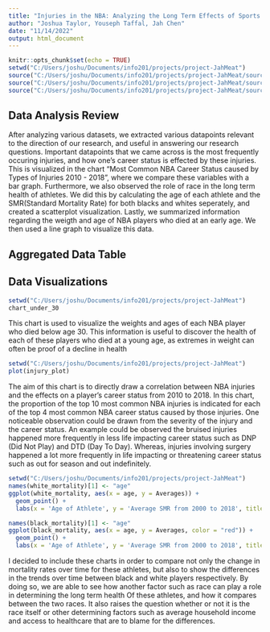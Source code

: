```yaml
---
title: "Injuries in the NBA: Analyzing the Long Term Effects of Sports Injuries"
author: "Joshua Taylor, Youseph Taffal, Jah Chen"
date: "11/14/2022"
output: html_document
---
```


```r
knitr::opts_chunk$set(echo = TRUE)
setwd("C:/Users/joshu/Documents/info201/projects/project-JahMeat")
source("C:/Users/joshu/Documents/info201/projects/project-JahMeat/source/chart_nba_raw.R")
source("C:/Users/joshu/Documents/info201/projects/project-JahMeat/source/chart_nba_injuries.R")
source("C:/Users/joshu/Documents/info201/projects/project-JahMeat/source/chart_mortality_bw.R")
```

## Data Analysis Review

After analyzing various datasets, we extracted various datapoints relevant to the direction of our research, and useful in answering our research questions. Important datapoints that we came across is the most frequently occuring injuries, and how one's career status is effected by these injuries. This is visualized in the chart "Most Common NBA Career Status caused by Types of Injuries 2010 - 2018", where we compare these variables with a bar graph. Furthermore, we also observed the role of race in the long term health of athletes. We did this by calculating the age of each athlete and the SMR(Standard Mortality Rate) for both blacks and whites seperately, and created a scatterplot visualization. Lastly, we summarized information regarding the weigth and age of NBA players who died at an early age. We then used a line graph to visualize this data.

## Aggregated Data Table

## Data Visualizations

```r
setwd("C:/Users/joshu/Documents/info201/projects/project-JahMeat")
chart_under_30
```

This chart is used to visualize the weights and ages of each NBA player who died below age 30. This information is useful to discover the health of each of these players who died at a young  age, as extremes in weight can often be proof of a decline in health
```r
setwd("C:/Users/joshu/Documents/info201/projects/project-JahMeat")
plot(injury_plot)
```

The aim of this chart is to directly draw a correlation between NBA injuries
and the effects on a player's career status from 2010 to 2018. In this chart, 
the proportion of the top 10 most common NBA injuries is indicated for each of 
the top 4 most common NBA career status caused by those injuries. 
One noticeable observation could be drawn from the severity of the injury and 
the career status. An example could be observed the bruised injuries happened more 
frequently in less life impacting career status such as DNP (Did Not Play) and DTD 
(Day To Day). Whereas, injuries involving surgery happened a lot more frequently 
in life impacting or threatening career status such as out for season and out indefinitely.
```r
setwd("C:/Users/joshu/Documents/info201/projects/project-JahMeat")
names(white_mortality)[1] <- "age"
ggplot(white_mortality, aes(x = age, y = Averages)) +
  geom_point() +
  labs(x = 'Age of Athlete', y = 'Average SMR from 2000 to 2018', title = 'Scatterplot of Age v.s. Mortality Rate')

names(black_mortality)[1] <- "age"
ggplot(black_mortality, aes(x = age, y = Averages, color = "red")) +
  geom_point() +
  labs(x = 'Age of Athlete', y = 'Average SMR from 2000 to 2018', title = 'Scatterplot of Age v.s. Mortality Rate')
```

I decided to include these charts in order to compare not only the change in mortality rates over time for these athletes, but also to show the differences in the trends over time between black and white players respectively. 
By doing so, we are able to see how another factor such as race can play a role in determining the long term health Of these athletes, and how it compares between the two races. It also raises the question whether or not it is the race itself or other determining factors such as average household income and access to healthcare that are to blame for the differences.
